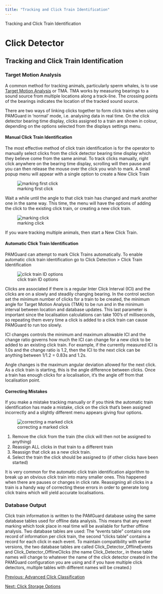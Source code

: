 ```yaml
---
title: "Tracking and Click Train Identification"
---
```

Tracking and Click Train Identification  

Click Detector
==============

Tracking and Click Train Identification
---------------------------------------

  

### Target Motion Analysis

  

A common method for tracking animals, particularly sperm whales, is to use [Target Motion Analysis](../../../localisation/targetmotion/docs/targetmotion_overview.html) or TMA. TMA works by measuring bearings to a sound source from multiple locations along a track-line. The crossing points of the bearings indicates the location of the tracked sound source.

There are two ways of linking clicks together to form click trains when using PAMGuard in ‘normal’ mode, i.e. analysing data in real time. On the click detector bearing time display, clicks assigned to a train are shown in colour, depending on the options selected from the displays settings menu.

#### Manual Click Train Identification

The most effective method of click train identification is for the operator to manually select clicks from the click detector bearing time display which they believe come from the same animal. To track clicks manually, right click anywhere on the bearing time display, scrolling will then pause and you can then release the mouse over the click you wish to mark. A small popup menu will appear with a single option to create a New Click Train

![marking first click](images/MarkClick1.png)

Wait a while until the angle to that click train has changed and mark another one in the same way. This time, the menu will have the options of adding the click to the existing click train, or creating a new click train.

![marking click](images/MarkClick2.png)

If you ware tracking multiple animals, then start a New Click Train.

#### Automatic Click Train Identification

PAMGuard can attempt to mark Click Trains automatically. To enable automatic click train identification go to Click Detection > Click Train Identification

![click train ID options](images/ClickTrainId.png)

Clicks are associated if there is a regular Inter Click Interval (ICI) and the clicks are on a slowly and steadily changing bearing. In the control section set the minimum number of clicks for a train to be created, the minimum angle for Target Motion Analysis (TMA) to be run and in the minimum interval between location and database updates. This last parameter is important since the localisation calculations can take 100’s of milliseconds, so repeating them every time a click is added to a click train can cause PAMGuard to run too slowly.

ICI changes controls the minimum and maximum allowable ICI and the change ratio governs how much the ICI can change for a new click to be added to an existing click train. For example, if the currently measured ICI is 1.0s and the change ratio is 1.2, then the ICI to the next click can be anything between 1/1.2 = 0.83s and 1.2s.

Angle changes is the maximum angular deviation allowed for the next click. As a click train is starting, this is the angle difference between clicks. Once a train has enough clicks for a localisation, it’s the angle off from that localisation point.

#### Correcting Mistakes

If you make a mistake tracking manually or if you think the automatic train identification has made a mistake, click on the click that’s been assigned incorrectly and a slightly different menu appears giving four options.

![correcting a marked click](images/MarkClickCorrect2.png)  

1.  Remove the click from the train (the click will then not be assigned to anything)
2.  Reassign ALL clicks in that train to a different train
3.  Reassign that click as a new click train.
4.  Select the train the click should be assigned to (if other clicks have been started)

It is very common for the automatic click train identification algorithm to break up an obvious click train into many smaller ones. This happened when there are pauses or changes in click rate. Reassigning all clicks in a train is a handy way of correcting these errors in order to generate long click trains which will yield accurate localisations.

### Database Output

Click train information is written to the PAMGuard database using the same database tables used for offline data analysis. This means that any event marking which took place in real time will be available for further offline analysis. Two database tables are used: The “events table” contains one record of information per click train, the second “clicks table” contains a record for each click in each event. To maintain compatibility with earlier versions, the two database tables are called Click\_Detector\_OfflineEvents and Click\_Detector\_OfflineClicks (the name Click\_Detector\_ in these table names will change to whatever the name of the click detector created in the PAMGuard configuration you are using and if you have multiple click detectors, multiple tables with different names will be created.)

  
  

[Previous: Advanced Click Classification](ClickDetector_betterClassification.html)

[Next: Click Storage Options](ClickDetector_clickAlarmOptions.html)